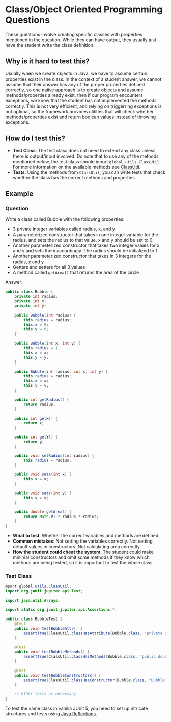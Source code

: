 # Class/Object Oriented Programming Questions


These questions involve creating specific classes with properties mentioned in the question. While they can have output, they usually just have the student write the class definition.

## Why is it hard to test this?

Usually when we create objects in Java, we have to assume certain properties exist in the class. In the context of a student answer, we cannot assume that their answer has any of the proper properties defined correctly, so one naiive approach is to create objects and assume methods/properties already exist, then if our program encounters exceptions, we know that the student has not implemented the methods correctly. This is not very efficient, and relying on triggerring exceptions is not optimal, so the framework provides utilities that will check whether methods/properties exist and return boolean values instead of throwing exceptions.

## How do I test this?

- **Test Class**: The test class does not need to extend any class unless there is output/input involved. Do note that to use any of the methods mentioned below, the test class should inport `global.utils.ClassUtil`. For more information on the available methods see [ClassUtil](junit-framework/class-util.md).
- **Tests**: Using the methods from `ClassUtil`, you can write tests that check whether the class has the correct methods and properties.

## Example

### Question

 Write a class called Bubble with the following properties:

- 3 private integer variables called radius, x, and y
- A parameterized constructor that takes in one integer variable for the radius, and sets the radius to that value.
x and y should be set to 0.
- Another parameterized constructor that takes two integer values for x and y and sets them accordingly. The radius
should be initialized to 1.
- Another parameterized constructor that takes in 3 integers for the radius, x and y
- Getters and setters for all 3 values
- A method called `getArea()` that returns the area of the circle

Answer:

```java
public class Bubble {
    private int radius;
    private int x;
    private int y;

    public Bubble(int radius) {
        this.radius = radius;
        this.x = 0;
        this.y = 0;
    }

    public Bubble(int x, int y) {
        this.radius = 1;
        this.x = x;
        this.y = y;
    }

    public Bubble(int radius, int x, int y) {
        this.radius = radius;
        this.x = x;
        this.y = y;
    }

    public int getRadius() {
        return radius;
    }

    public int getX() {
        return x;
    }

    public int getY() {
        return y;
    }

    public void setRadius(int radius) {
        this.radius = radius;
    }

    public void setX(int x) {
        this.x = x;
    }

    public void setY(int y) {
        this.y = y;
    }

    public double getArea() {
        return Math.PI * radius * radius;
    }
}
```

- **What to test**: Whether the correct variables and methods are defined.
- **Common mistakes**: Not setting the variables correctly. Not setting default values in constructors. Not calculating area correctly.
- **How the student could cheat the system**: The student could make minimal constructors and omit some methods if they know which methods are being tested, so it is important to test the whole class.

### Test Class

<Tabs>
<TabItem value="Gamification Junit Framework" default> 

```java
mport global.utils.ClassUtil;
import org.junit.jupiter.api.Test;

import java.util.Arrays;

import static org.junit.jupiter.api.Assertions.*;

public class BubbleTest {
    @Test
    public void testBubbleAttr() {
        assertTrue(ClassUtil.classHasAttribute(Bubble.class, "private int radius"), "Bubble class should have a radius attribute");
    }

    @Test
    public void testBubbleMethods() {
        assertTrue(ClassUtil.classHasMethods(Bubble.class, "public double getArea()", "public void setRadius(int)"), "Bubble class should have a getArea method");
    }

    @Test
    public void testBubbleConstructors() {
        assertTrue(ClassUtil.classHasConstructor(Bubble.class, "Bubble(int,int)"), "Bubble class should have a two parameter constructor");
    }

    // Other tests as necessary
}
```
</TabItem>
<TabItem value="Vanilla JUnit 5"> 

To test the same class in vanilla JUnit 5, you need to set up intricate structures and tests using [Java Reflections](https://www.oracle.com/technical-resources/articles/java/javareflection.html).

</TabItem>
</Tabs>
